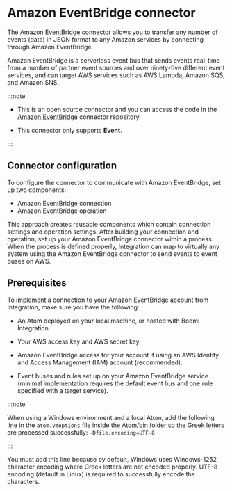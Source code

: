 
# Amazon EventBridge connector

<head>
  <meta name="guidename" content="Integration"/>
  <meta name="context" content="GUID-ea3d78b3-432b-42d8-ab7d-1083f4e29394"/>
</head>


The Amazon EventBridge connector allows you to transfer any number of events \(data\) in JSON format to any Amazon services by connecting through Amazon EventBridge.

Amazon EventBridge is a serverless event bus that sends events real-time from a number of partner event sources and over ninety-five different event services, and can target AWS services such as AWS Lambda, Amazon SQS, and Amazon SNS.


:::note

- This is an open source connector and you can access the code in the [Amazon EventBridge](https://bitbucket.org/officialboomi/amazon-eventbridge) connector repository.

- This connector only supports **Event**.

:::

## Connector configuration

To configure the connector to communicate with Amazon EventBridge, set up two components:

-   Amazon EventBridge connection
-   Amazon EventBridge operation

This approach creates reusable components which contain connection settings and operation settings. After building your connection and operation, set up your Amazon EventBridge connector within a process. When the process is defined properly, Integration can map to virtually any system using the Amazon EventBridge connector to send events to event buses on AWS.

## Prerequisites

To implement a connection to your Amazon EventBridge account from Integration, make sure you have the following:

-   An Atom deployed on your local machine, or hosted with Boomi Integration.

-   Your AWS access key and AWS secret key.

-   Amazon EventBridge access for your account if using an AWS Identity and Access Management \(IAM\) account \(recommended\).

-   Event buses and rules set up on your Amazon EventBridge service \(minimal implementation requires the default event bus and one rule specified with a target service\).



:::note

When using a Windows environment and a local Atom, add the following line in the `atom.vmoptions` file inside the Atom/bin folder so the Greek letters are processed successfully: `-Dfile.encoding=UTF-8`

:::

You must add this line because by default, Windows uses Windows-1252 character encoding where Greek letters are not encoded properly. UTF-8 encoding \(default in Linux\) is required to successfully encode the characters.

<TrackedProperties />
